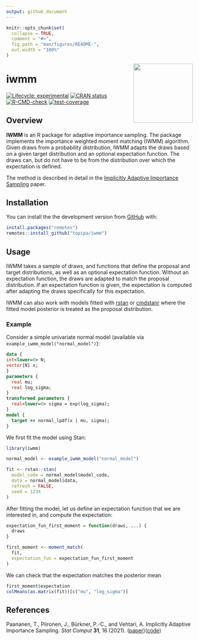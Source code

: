 ```yaml
---
output: github_document
---
```


<!-- README.md is generated from README.Rmd. Please edit that file -->

```r
knitr::opts_chunk$set(
  collapse = TRUE,
  comment = "#>",
  fig.path = "man/figures/README-",
  out.width = "100%"
)
```

<img src='man/figures/logo.png' align="right" height="160" />

# iwmm

<!-- badges: start -->
[![Lifecycle: experimental](https://img.shields.io/badge/lifecycle-experimental-orange.svg)](https://www.tidyverse.org/lifecycle/#experimental)
[![CRAN status](https://www.r-pkg.org/badges/version/iwmm)](https://CRAN.R-project.org/package=iwmm)
[![R-CMD-check](https://github.com/topipa/iwmm/actions/workflows/R-CMD-check.yaml/badge.svg)](https://github.com/topipa/iwmm/actions/workflows/R-CMD-check.yaml)
[![test-coverage](https://github.com/topipa/iwmm/actions/workflows/test-coverage.yaml/badge.svg)](https://github.com/topipa/iwmm/actions/workflows/test-coverage.yaml)
<!-- badges: end -->

## Overview

**IWMM** is an R package for adaptive importance sampling. The package implements the
importance weighted moment matching (IWMM) algorithm.
Given draws from a probability distribution, IWMM adapts the draws based on a given target distribution and an optional
expectation function. The draws can, but do not have to be from the distribution over which the expectation is defined.

The method is described in detail in the [Implicitly Adaptive Importance Sampling](https://doi.org/10.1007/s11222-020-09982-2) paper.

## Installation

<!-- You can install the released version of iwmm from [CRAN](https://CRAN.R-project.org) with: -->

<!-- ``` r -->
<!-- install.packages("iwmm") -->
<!-- ``` -->

<!-- And the development version from [GitHub](https://github.com/) with: -->

<!-- ``` r -->
<!-- # install.packages("devtools") -->
<!-- devtools::install_github("topipa/iwmm") -->
<!-- ``` -->

You can install the the development version from [GitHub](https://github.com/) with:

```r
install.packages("remotes")
remotes::install_github("topipa/iwmm")
```

<!-- ## Example -->

<!-- This is a basic example which shows you how to solve a common problem: -->

<!-- ```{r example} -->
<!-- library(iwmm) -->
<!-- ## basic example code -->
<!-- ``` -->

<!-- What is special about using `README.Rmd` instead of just `README.md`? You can include R chunks like so: -->

<!-- ```{r cars} -->
<!-- summary(cars) -->
<!-- ``` -->

<!-- You'll still need to render `README.Rmd` regularly, to keep `README.md` up-to-date. -->

<!-- You can also embed plots, for example: -->

<!-- ```{r pressure, echo = FALSE} -->
<!-- plot(pressure) -->
<!-- ``` -->

<!-- In that case, don't forget to commit and push the resulting figure files, so they display on GitHub! -->

## Usage

IWMM takes a sample of draws, and functions that define the proposal and target distributions, as well as an optional
expectation function. Without an expectation function, the draws are adapted to match the proposal distribution.
If an expectation function is given, the expectation is computed after adapting the draws specifically for this expectation.

IWMM can also work with models fitted with [rstan](https://github.com/stan-dev/rstan) or [cmdstanr](https://github.com/stan-dev/cmdstanr)
where the fitted model posterior is treated as the proposal distribution.

### Example

Consider a simple univariate normal model (available
via `example_iwmm_model("normal_model")`):

```stan
data {
int<lower=0> N;
vector[N] x;
}
parameters {
  real mu;
  real log_sigma;
}
transformed parameters {
  real<lower=0> sigma = exp(log_sigma);
}
model {
  target += normal_lpdf(x | mu, sigma);
}
```

We first fit the model using Stan:

```r
library(iwmm)

normal_model <- example_iwmm_model("normal_model")

fit <- rstan::stan(
  model_code = normal_model$model_code,
  data = normal_model$data,
  refresh = FALSE,
  seed = 1234
)
```

After fitting the model, let us define an expectation function that we are interested in,
and compute the expectation:

```r
expectation_fun_first_moment = function(draws, ...) {
  draws
}

first_moment <- moment_match(
  fit,
  expectation_fun = expectation_fun_first_moment
)
```

We can check that the expectation matches the posterior mean

```r
first_moment$expectation
colMeans(as.matrix(fit))[c("mu", "log_sigma")]
```

## References

Paananen, T., Piironen, J., Bürkner, P.-C., and Vehtari, A.
Implicitly Adaptive Importance Sampling. _Stat Comput_ **31**, 16 (2021).
([paper](https://doi.org/10.1007/s11222-020-09982-2))([code](https://github.com/topipa/iter-mm-paper))


